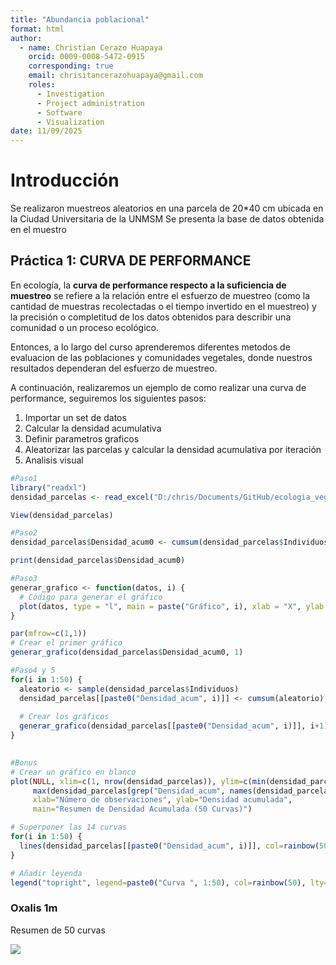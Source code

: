 ```yaml
---
title: "Abundancia poblacional"
format: html
author:
  - name: Christian Cerazo Huapaya
    orcid: 0009-0008-5472-0915
    corresponding: true
    email: chrisitancerazohuapaya@gmail.com
    roles:
      - Investigation
      - Project administration
      - Software
      - Visualization
date: 11/09/2025
---
```


# Introducción

Se realizaron muestreos aleatorios en una parcela de 20\*40 cm ubicada en la Ciudad Universitaria de la UNMSM Se presenta la base de datos obtenida en el muestro

## Práctica 1: CURVA DE PERFORMANCE

En ecología, la **curva de performance respecto a la suficiencia de muestreo** se refiere a la relación entre el esfuerzo de muestreo (como la cantidad de muestras recolectadas o el tiempo invertido en el muestreo) y la precisión o completitud de los datos obtenidos para describir una comunidad o un proceso ecológico.

Entonces, a lo largo del curso aprenderemos diferentes metodos de evaluacion de las poblaciones y comunidades vegetales, donde nuestros resultados dependeran del esfuerzo de muestreo.

A continuación, realizaremos un ejemplo de como realizar una curva de performance, seguiremos los siguientes pasos:

1.  Importar un set de datos
2.  Calcular la densidad acumulativa
3.  Definir parametros graficos
4.  Aleatorizar las parcelas y calcular la densidad acumulativa por iteración
5.  Analisis visual

```r
#Paso1
library("readxl")
densidad_parcelas <- read_excel("D:/chris/Documents/GitHub/ecologia_vegetal/data/conteo_taraxacum_1m.xlsx", sheet = "Hoja2", col_types = c("numeric","numeric"))

View(densidad_parcelas)
```

```r
#Paso2
densidad_parcelas$Densidad_acum0 <- cumsum(densidad_parcelas$Individuos) / seq_along(densidad_parcelas$Individuos)

print(densidad_parcelas$Densidad_acum0)
```

```r
#Paso3
generar_grafico <- function(datos, i) {
  # Código para generar el gráfico
  plot(datos, type = "l", main = paste("Gráfico", i), xlab = "X", ylab = "Y")
}

par(mfrow=c(1,1))
# Crear el primer gráfico
generar_grafico(densidad_parcelas$Densidad_acum0, 1)
```

```r
#Paso4 y 5
for(i in 1:50) {
  aleatorio <- sample(densidad_parcelas$Individuos)
  densidad_parcelas[[paste0("Densidad_acum", i)]] <- cumsum(aleatorio) / seq_along(densidad_parcelas$Individuos)
  
  # Crear los gráficos
  generar_grafico(densidad_parcelas[[paste0("Densidad_acum", i)]], i+1)
}
  
```

```r
#Bonus
# Crear un gráfico en blanco
plot(NULL, xlim=c(1, nrow(densidad_parcelas)), ylim=c(min(densidad_parcelas[grep("Densidad_acum", names(densidad_parcelas))]), 
     max(densidad_parcelas[grep("Densidad_acum", names(densidad_parcelas))])), 
     xlab="Número de observaciones", ylab="Densidad acumulada", 
     main="Resumen de Densidad Acumulada (50 Curvas)")

# Superponer las 14 curvas
for(i in 1:50) {
  lines(densidad_parcelas[[paste0("Densidad_acum", i)]], col=rainbow(50)[i])
}

# Añadir leyenda
legend("topright", legend=paste0("Curva ", 1:50), col=rainbow(50), lty=1, cex=0.2)

```

### Oxalis 1m

Resumen de 50 curvas

![](imagenes/oxalis_1m.png)
